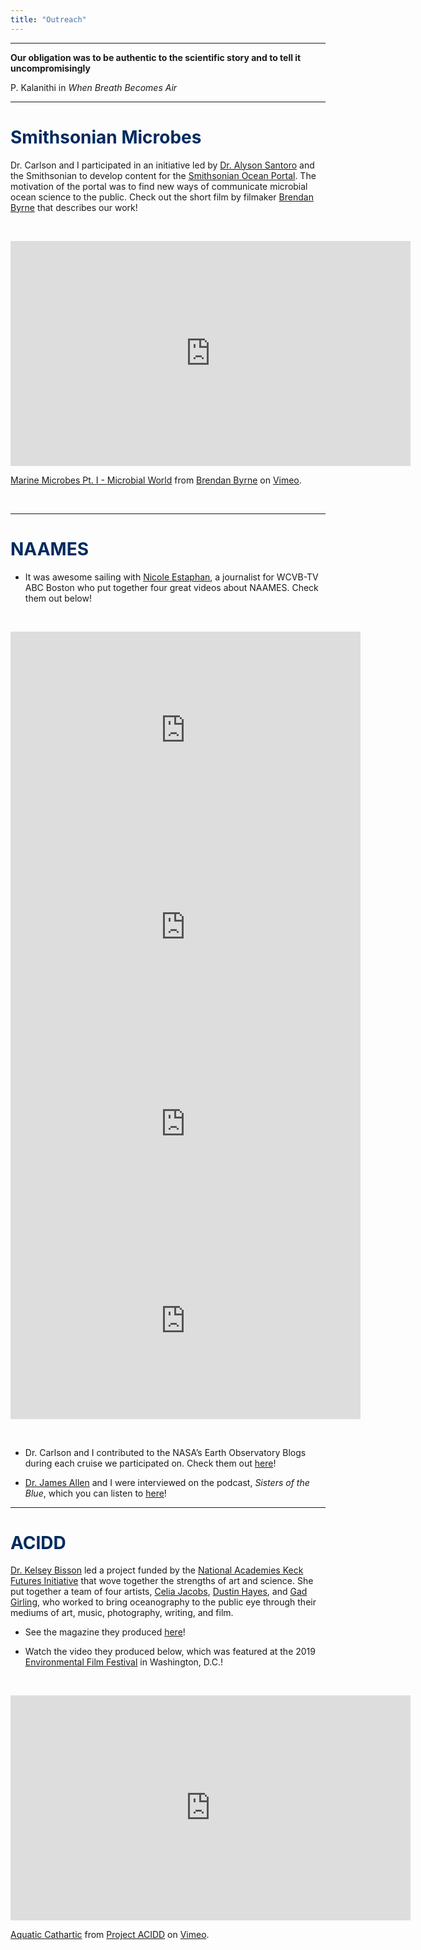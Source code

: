 ```yaml
---
title: "Outreach"
---
```

----

**Our obligation was to be authentic to the scientific story and to tell it uncompromisingly** 

P. Kalanithi in _When Breath Becomes Air_

----

# <span style="color: #002A5E;">**Smithsonian Microbes**</span>

Dr. Carlson and I participated in an initiative led by [Dr. Alyson Santoro](https://labs.eemb.ucsb.edu/santoro/alyson/) and the Smithsonian to develop content for the [Smithsonian Ocean Portal](https://ocean.si.edu/ocean-life/microbes
). The motivation of the portal was to find new ways of communicate microbial ocean science to the public. Check out the short film by filmaker [Brendan Byrne](https://vimeo.com/brendansbyrne) that describes our work!

<br>

<iframe src="https://player.vimeo.com/video/333852210?title=0&byline=0&portrait=0" width="640" height="360" frameborder="0" allow="autoplay; fullscreen" allowfullscreen></iframe>
<p><a href="https://vimeo.com/333852210">Marine Microbes Pt. I - Microbial World</a> from <a href="https://vimeo.com/brendansbyrne">Brendan Byrne</a> on <a href="https://vimeo.com">Vimeo</a>.</p>

<br>

----

# <span style="color: #002A5E;">**NAAMES**</span>

* It was awesome sailing with [Nicole Estaphan](https://www.ksbw.com/news-team/a0dbf6cc-afdb-4b7f-bb98-7f50aab6249a), a journalist for WCVB-TV ABC Boston who put together four great videos about NAAMES. Check them out below!

<br>

<iframe width="560" height="315" src="https://www.youtube.com/embed/Fp3bNkXzbLI" frameborder="0" allow="accelerometer; autoplay; encrypted-media; gyroscope; picture-in-picture" allowfullscreen></iframe>

<iframe width="560" height="315" src="https://www.youtube.com/embed/YKbHJHfChSw" frameborder="0" allow="accelerometer; autoplay; encrypted-media; gyroscope; picture-in-picture" allowfullscreen></iframe>

<iframe width="560" height="315" src="https://www.youtube.com/embed/gUUoa9JgujE" frameborder="0" allow="accelerometer; autoplay; encrypted-media; gyroscope; picture-in-picture" allowfullscreen></iframe>

<iframe width="560" height="315" src="https://www.youtube.com/embed/O5QAg8L_xNM" frameborder="0" allow="accelerometer; autoplay; encrypted-media; gyroscope; picture-in-picture" allowfullscreen></iframe>

<br>

* Dr. Carlson and I contributed to the NASA’s Earth Observatory Blogs during each cruise we participated on. Check them out [here](https://earthobservatory.nasa.gov/blogs/fromthefield/category/naames/)!

* [Dr. James Allen](https://scholar.google.com/citations?user=XRYCd48AAAAJ&hl=en&oi=sra) and I were interviewed on the podcast, *Sisters of the Blue*, which you can listen to [here](https://podcast.app/plankton-from-outer-space-e25700142/)!

----

# <span style="color: #002A5E;">**ACIDD**</span>

 [Dr. Kelsey Bisson](https://scholar.google.com/citations?user=8FrNCE0AAAAJ&hl=en) led a project funded by the [National Academies Keck Futures Initiative](http://www.nasonline.org/programs/keck-futures-initiative/) that wove together the strengths of art and science. She put together a team of four artists, [Celia Jacobs](http://www.celiaj.com), [Dustin Hayes](http://lvl3official.com/walter-etc/), and [Gad Girling](https://gadgirling.myportfolio.com/projects), who worked to bring oceanography to the public eye through their mediums of art, music, photography, writing, and film. 
 
- See the magazine they produced [here](https://issuu.com/migrationsmag/docs/finalmigrationszinepages)!

- Watch the video they produced below, which was featured at the 2019 [Environmental Film Festival](https://dceff.org/film/aquatic-cathartic/) in Washington, D.C.!

<br>

<iframe src="https://player.vimeo.com/video/281882446" width="640" height="360" frameborder="0" allow="autoplay; fullscreen" allowfullscreen></iframe>
<p><a href="https://vimeo.com/281882446">Aquatic Cathartic</a> from <a href="https://vimeo.com/projectacidd">Project ACIDD</a> on <a href="https://vimeo.com">Vimeo</a>.</p>


